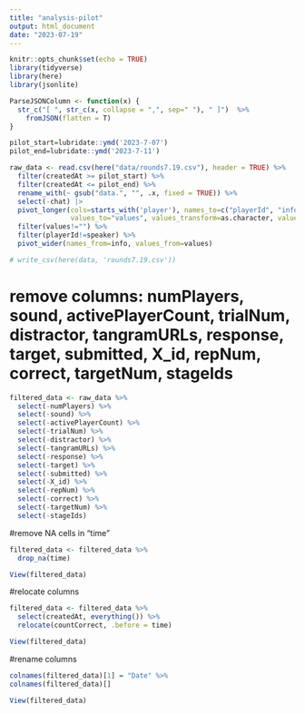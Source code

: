 ```yaml
---
title: "analysis-pilot"
output: html_document
date: "2023-07-19"
---
```


```r
knitr::opts_chunk$set(echo = TRUE)
library(tidyverse)
library(here)
library(jsonlite)

ParseJSONColumn <- function(x) {
  str_c("[ ", str_c(x, collapse = ",", sep=" "), " ]")  %>% 
    fromJSON(flatten = T)
}

pilot_start=lubridate::ymd('2023-7-07') 
pilot_end=lubridate::ymd('2023-7-11')
```

```r
raw_data <- read.csv(here("data/rounds7.19.csv"), header = TRUE) %>% 
  filter(createdAt >= pilot_start) %>%
  filter(createdAt <= pilot_end) %>% 
  rename_with(~ gsub("data.", "", .x, fixed = TRUE)) %>% 
  select(-chat) |> 
  pivot_longer(cols=starts_with('player'), names_to=c("playerId", "info"), names_prefix="player_", names_sep="_",
               values_to="values", values_transform=as.character, values_drop_na=T) %>% 
  filter(values!="") %>% 
  filter(playerId!=speaker) %>% 
  pivot_wider(names_from=info, values_from=values) 

# write_csv(here(data, 'rounds7.19.csv'))
```


# remove columns: numPlayers, sound, activePlayerCount, trialNum, distractor, tangramURLs, response, target, submitted, X_id, repNum, correct, targetNum, stageIds
```r
filtered_data <- raw_data %>% 
  select(-numPlayers) %>% 
  select(-sound) %>%  
  select(-activePlayerCount) %>% 
  select(-trialNum) %>% 
  select(-distractor) %>% 
  select(-tangramURLs) %>% 
  select(-response) %>% 
  select(-target) %>% 
  select(-submitted) %>% 
  select(-X_id) %>% 
  select(-repNum) %>% 
  select(-correct) %>% 
  select(-targetNum) %>% 
  select(-stageIds)

```

#remove NA cells in "time"
```r
filtered_data <- filtered_data %>% 
  drop_na(time)

View(filtered_data)
```

#relocate columns
```r
filtered_data <- filtered_data %>% 
  select(createdAt, everything()) %>% 
  relocate(countCorrect, .before = time)

View(filtered_data)
```

#rename columns
```r
colnames(filtered_data)[1] = "Date" %>% 
colnames(filtered_data)[]

View(filtered_data)
```





